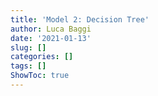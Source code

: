 ```yaml
---
title: 'Model 2: Decision Tree'
author: Luca Baggi
date: '2021-01-13'
slug: []
categories: []
tags: []
ShowToc: true
---
```


